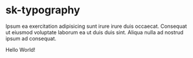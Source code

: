 
<Meta title="Components/Typography/sk-typography/Documentation" />

# sk-typography

Ipsum ea exercitation adipisicing sunt irure irure duis occaecat. Consequat ut eiusmod voluptate laborum ea ut duis duis sint. Aliqua nulla ad nostrud ipsum ad consequat.

<Canvas>
  <sk-typography>Hello World!</sk-typography>
</Canvas>
